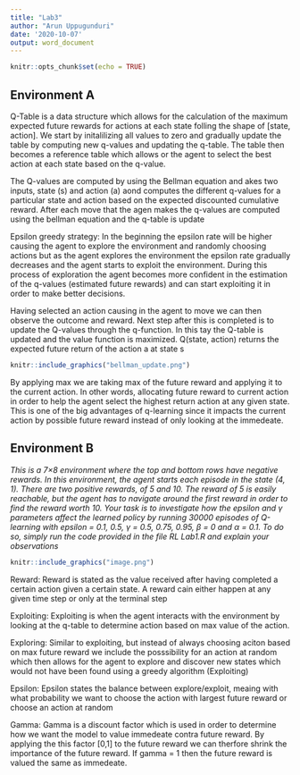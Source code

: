 ```yaml
---
title: "Lab3"
author: "Arun Uppugunduri"
date: '2020-10-07'
output: word_document
---
```


```r
knitr::opts_chunk$set(echo = TRUE)
```



## Environment A

Q-Table is a data structure which allows for the calculation of the maximum expected future rewards for actions at each state folling the shape of [state, action]. We start by initalilizing all values to zero and gradually update the table by computing new q-values and updating the q-table. The table then becomes a reference table which allows or the agent to select the best action at each state based on the q-value. 

The Q-values are computed by using the Bellman equation and akes two inputs, state (s) and action (a) aond computes the different q-values for a particular state and action based on the expected discounted cumulative reward. After each move that the agen makes the q-values are computed using the bellman equation and the q-table is update

Epsilon greedy strategy: In the beginning the epsilon rate will be higher causing the agent to explore the environment and randomly choosing actions but as the agent explores the environment the epsilon rate gradually decreases and the agent starts to exploit the environment. During this process of exploration the agent becomes more confident in the estimation of the q-values (estimated future rewards) and can start exploiting it in order to make better decisions. 

Having selected an action causing in the agent to move we can then observe the outcome and reward. Next step after this is completed is to update the Q-values through the q-function. In this tay the Q-table is updated and the value function is maximized. Q(state, action) returns the expected future return of the action a at state s

```r
knitr::include_graphics("bellman_update.png")
```

By applying max we are taking max of the future reward and applying it to the current action. In other words, allocating future reward to current action in order to help the agent select the highest return action at any given state. This is one of the big advantages of q-learning since it impacts the current action by possible future reward instead of only looking at the immedeate. 


## Environment B

*This is a 7×8 environment where the top and bottom rows have negative rewards. In this environment, the agent starts each episode in the state (4, 1). There are two positive rewards, of 5 and 10. The reward of 5 is easily reachable, but the agent has to navigate around the first reward in order to find the reward worth 10. Your task is to investigate how the epsilon and γ parameters affect the learned policy by running 30000 episodes of Q-learning with epsilon = 0.1, 0.5, γ = 0.5, 0.75, 0.95, β = 0 and α = 0.1. To do so, simply run the code provided in the file RL Lab1.R and explain your observations*

```r
knitr::include_graphics("image.png")
```

Reward: Reward is stated as the value received after having completed a certain action given a certain state. A reward cain either happen at any given time step or only at the terminal step

Exploiting: Exploiting is when the agent interacts with the environment by looking at the q-table to determine action based on max value of the action.

Exploring: Similar to exploiting, but instead of always choosing aciton based on max future reward  we include the posssibility for an action at random which then allows for the agent to explore and discover new states which would not have been found using a greedy algorithm (Exploiting)

Epsilon: Epsilon states the balance between explore/exploit, meaing with what probability we want to choose the action with largest future reward or choose an action at random 

Gamma: Gamma is a discount factor which is used in order to determine how we want the model to value immedeate contra future reward. By applying the this factor [0,1] to the future reward we can therfore shrink the importance of the future reward. If gamma = 1 then the future reward is valued the same as immedeate.  